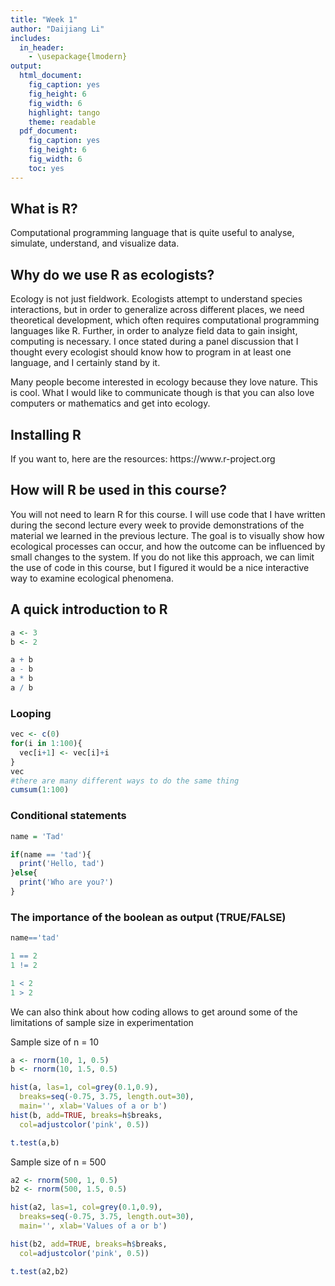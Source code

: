 ```yaml
---
title: "Week 1"
author: "Daijiang Li"
includes:
  in_header:
    - \usepackage{lmodern}
output:
  html_document:
    fig_caption: yes
    fig_height: 6
    fig_width: 6
    highlight: tango
    theme: readable
  pdf_document:
    fig_caption: yes
    fig_height: 6
    fig_width: 6
    toc: yes
---
```


## What is R?

Computational programming language that is quite useful to analyse, simulate, understand, and visualize data.

## Why do we use R as ecologists?

Ecology is not just fieldwork. Ecologists attempt to understand species interactions, but in order to generalize across different places, we need theoretical development, which often requires computational programming languages like R. Further, in order to analyze field data to gain insight, computing is necessary. I once stated during a panel discussion that I thought every ecologist should know how to program in at least one language, and I certainly stand by it. 

Many people become interested in ecology because they love nature. This is cool. What I would like to communicate though is that you can also love computers or mathematics and get into ecology. 

## Installing R

If you want to, here are the resources: https://www.r-project.org

## How will R be used in this course?

You will not need to learn R for this course. I will use code that I have written during the second lecture every week to provide demonstrations of the material we learned in the previous lecture. The goal is to visually show how ecological processes can occur, and how the outcome can be influenced by small changes to the system. If you do not like this approach, we can limit the use of code in this course, but I figured it would be a nice interactive way to examine ecological phenomena. 

## A quick introduction to R 

```r
a <- 3
b <- 2

a + b
a - b
a * b
a / b
```

### Looping

```r
vec <- c(0)
for(i in 1:100){
  vec[i+1] <- vec[i]+i
}
vec
#there are many different ways to do the same thing
cumsum(1:100)
```

### Conditional statements

```r
name = 'Tad'

if(name == 'tad'){
  print('Hello, tad')
}else{
  print('Who are you?')
}

```

### The importance of the boolean as output (TRUE/FALSE)

```r
name=='tad'

1 == 2
1 != 2

1 < 2
1 > 2
```

We can also think about how coding allows to get around some of the limitations of sample size in experimentation

Sample size of n = 10

```r
a <- rnorm(10, 1, 0.5)
b <- rnorm(10, 1.5, 0.5)

hist(a, las=1, col=grey(0.1,0.9), 
  breaks=seq(-0.75, 3.75, length.out=30), 
  main='', xlab='Values of a or b')
hist(b, add=TRUE, breaks=h$breaks, 
  col=adjustcolor('pink', 0.5))

t.test(a,b)
```

Sample size of n = 500

```r
a2 <- rnorm(500, 1, 0.5)
b2 <- rnorm(500, 1.5, 0.5)

hist(a2, las=1, col=grey(0.1,0.9),
  breaks=seq(-0.75, 3.75, length.out=30), 
  main='', xlab='Values of a or b')

hist(b2, add=TRUE, breaks=h$breaks, 
  col=adjustcolor('pink', 0.5))

t.test(a2,b2)
```
